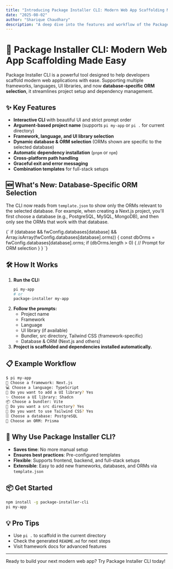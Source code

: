 ```yaml
---
title: "Introducing Package Installer CLI: Modern Web App Scaffolding Made Easy"
date: "2025-08-02"
author: "Sharique Chaudhary"
description: "A deep dive into the features and workflow of the Package Installer CLI, including dynamic database/ORM selection."
---
```



# 🚀 Package Installer CLI: Modern Web App Scaffolding Made Easy

Package Installer CLI is a powerful tool designed to help developers scaffold modern web applications with ease. Supporting multiple frameworks, languages, UI libraries, and now **database-specific ORM selection**, it streamlines project setup and dependency management.

## ✨ Key Features

- **Interactive CLI** with beautiful UI and strict prompt order
- **Argument-based project name** (supports `pi my-app` or `pi .` for current directory)
- **Framework, language, and UI library selection**
- **Dynamic database & ORM selection** (ORMs shown are specific to the selected database)
- **Automatic dependency installation** (`pnpm` or `npm`)
- **Cross-platform path handling**
- **Graceful exit and error messaging**
- **Combination templates** for full-stack setups

## 🆕 What's New: Database-Specific ORM Selection

The CLI now reads from `template.json` to show only the ORMs relevant to the selected database. For example, when creating a Next.js project, you'll first choose a database (e.g., PostgreSQL, MySQL, MongoDB), and then only see the ORMs that work with that database.

<Highlight>
{`
if (database && fwConfig.databases[database] && Array.isArray(fwConfig.databases[database].orms)) {
  const dbOrms = fwConfig.databases[database].orms;
  if (dbOrms.length > 0) {
    // Prompt for ORM selection
  }
}
`}
</Highlight>

## 🛠️ How It Works

1. **Run the CLI:**
   ```bash
   pi my-app
   # or
   package-installer my-app
   ```
2. **Follow the prompts:**
   - Project name
   - Framework
   - Language
   - UI library (if available)
   - Bundler, src directory, Tailwind CSS (framework-specific)
   - Database & ORM (Next.js and others)
3. **Project is scaffolded and dependencies installed automatically.**

## 📋 Example Workflow

```bash
$ pi my-app
🚀 Choose a framework: Next.js
💻 Choose a language: TypeScript
🧩 Do you want to add a UI library? Yes
✨ Choose a UI library: Shadcn
📦 Choose a bundler: Vite
📂 Do you want a src directory? Yes
🎨 Do you want to use Tailwind CSS? Yes
🗄️ Choose a database: PostgreSQL
🔧 Choose an ORM: Prisma
```

## 🎯 Why Use Package Installer CLI?

- **Saves time**: No more manual setup
- **Ensures best practices**: Pre-configured templates
- **Flexible**: Supports frontend, backend, and full-stack setups
- **Extensible**: Easy to add new frameworks, databases, and ORMs via `template.json`

## 📦 Get Started

```bash
npm install -g package-installer-cli
pi my-app
```

## 💡 Pro Tips

- Use `pi .` to scaffold in the current directory
- Check the generated `README.md` for next steps
- Visit framework docs for advanced features

---

Ready to build your next modern web app? Try Package Installer CLI today!
